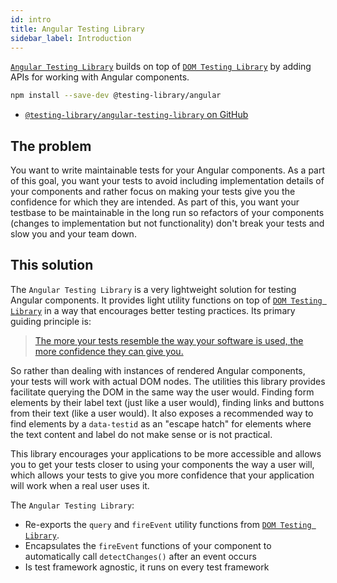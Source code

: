 ```yaml
---
id: intro
title: Angular Testing Library
sidebar_label: Introduction
---
```


[`Angular Testing Library`](https://github.com/testing-library/angular-testing-library)
builds on top of
[`DOM Testing Library`](https://github.com/testing-library/dom-testing-library)
by adding APIs for working with Angular components.

```bash
npm install --save-dev @testing-library/angular
```

- [`@testing-library/angular-testing-library` on GitHub](https://github.com/testing-library/angular-testing-library)

## The problem

You want to write maintainable tests for your Angular components. As a part of
this goal, you want your tests to avoid including implementation details of your
components and rather focus on making your tests give you the confidence for
which they are intended. As part of this, you want your testbase to be
maintainable in the long run so refactors of your components (changes to
implementation but not functionality) don't break your tests and slow you and
your team down.

## This solution

The `Angular Testing Library` is a very lightweight solution for testing Angular
components. It provides light utility functions on top of
[`DOM Testing Library`](https://github.com/testing-library/dom-testing-library)
in a way that encourages better testing practices. Its primary guiding principle
is:

> [The more your tests resemble the way your software is used, the more confidence they can give you.](guiding-principles.mdx)

So rather than dealing with instances of rendered Angular components, your tests
will work with actual DOM nodes. The utilities this library provides facilitate
querying the DOM in the same way the user would. Finding form elements by their
label text (just like a user would), finding links and buttons from their text
(like a user would). It also exposes a recommended way to find elements by a
`data-testid` as an "escape hatch" for elements where the text content and label
do not make sense or is not practical.

This library encourages your applications to be more accessible and allows you
to get your tests closer to using your components the way a user will, which
allows your tests to give you more confidence that your application will work
when a real user uses it.

The `Angular Testing Library`:

- Re-exports the `query` and `fireEvent` utility functions from
  [`DOM Testing Library`](https://github.com/testing-library/dom-testing-library).
- Encapsulates the `fireEvent` functions of your component to automatically call
  `detectChanges()` after an event occurs
- Is test framework agnostic, it runs on every test framework
